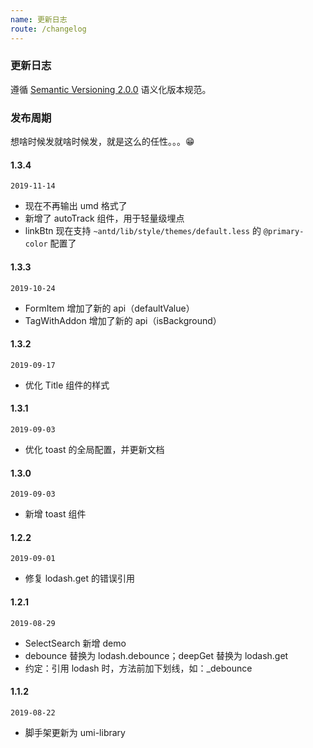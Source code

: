 ```yaml
---
name: 更新日志
route: /changelog
---
```


### 更新日志

遵循 [Semantic Versioning 2.0.0](https://semver.org/lang/zh-CN/) 语义化版本规范。

### 发布周期

想啥时候发就啥时候发，就是这么的任性。。。😁

#### 1.3.4

`2019-11-14`

- 现在不再输出 umd 格式了
- 新增了 autoTrack 组件，用于轻量级埋点
- linkBtn 现在支持 `~antd/lib/style/themes/default.less` 的 `@primary-color` 配置了

#### 1.3.3

`2019-10-24`

- FormItem 增加了新的 api（defaultValue）
- TagWithAddon 增加了新的 api（isBackground）

#### 1.3.2

`2019-09-17`

- 优化 Title 组件的样式

#### 1.3.1

`2019-09-03`

- 优化 toast 的全局配置，并更新文档

#### 1.3.0

`2019-09-03`

- 新增 toast 组件

#### 1.2.2

`2019-09-01`

- 修复 lodash.get 的错误引用

#### 1.2.1

`2019-08-29`

- SelectSearch 新增 demo
- debounce 替换为 lodash.debounce；deepGet 替换为 lodash.get
- 约定：引用 lodash 时，方法前加下划线，如：_debounce

#### 1.1.2

`2019-08-22`

- 脚手架更新为 umi-library